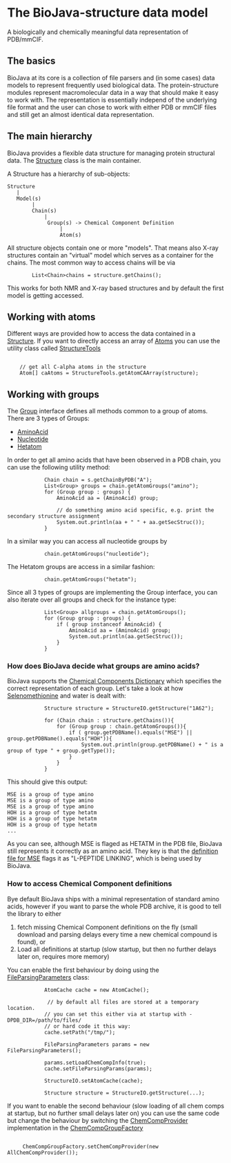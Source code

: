 = The BioJava-structure data model =

A biologically and chemically meaningful data representation of PDB/mmCIF.

== The basics ==

BioJava at its core is a collection of file parsers and (in some cases) data models to represent frequently used biological data. The protein-structure modules represent macromolecular data in a way that should make it easy to work with. The representation is essentially independ of the underlying file format and the user can chose to work with either PDB or mmCIF files and still get an almost identical data representation.

== The main hierarchy ==

BioJava provides a flexible data structure for managing protein structural data. The [http://www.biojava.org/docs/api/org/biojava/nbio/structure/Structure.html Structure] class is the main container.

A Structure has a hierarchy of sub-objects:

<pre>
Structure
   |
   Model(s)
        |
        Chain(s)
            |
             Group(s) -> Chemical Component Definition
                 |
                 Atom(s)
</pre>

All structure objects contain one or more &quot;models&quot;. That means also X-ray structures contain an &quot;virtual&quot; model which serves as a container for the chains. The most common way to access chains will be via

<pre>
        List<Chain>chains = structure.getChains();
</pre>

This works for both NMR and X-ray based structures and by default the first model is getting accessed.

== Working with atoms ==

Different ways are provided how to access the data contained in a [http://www.biojava.org/docs/api/org/biojava/nbio/structure/Structure.html Structure]. If you want to directly access an array of [http://www.biojava.org/docs/api/org/biojava/nbio/structure/Atom.html Atoms] you can use the utility class called [http://www.biojava.org/docs/api/org/biojava/nbio/structure/StructureTools.html StructureTools]

<pre>

    // get all C-alpha atoms in the structure
    Atom[] caAtoms = StructureTools.getAtomCAArray(structure);
</pre>



== Working with groups ==

The [http://www.biojava.org/docs/api/org/biojava/nbio/structure/Group.html Group] interface defines all methods common to a group of atoms. There are 3 
types of Groups:

* [http://www.biojava.org/docs/api/org/biojava/nbio/structure/AminoAcid.html AminoAcid]
* [http://www.biojava.org/docs/api/org/biojava/nbio/structure/NucleotideImpl.html Nucleotide]
* [http://www.biojava.org/docs/api/org/biojava/nbio/structure/HetatomImpl.html Hetatom]

In order to get all amino acids that have been observed in a PDB chain, you can use the following utility method:

<pre>
            Chain chain = s.getChainByPDB("A");
            List<Group> groups = chain.getAtomGroups("amino");
            for (Group group : groups) {
                AminoAcid aa = (AminoAcid) group;

                // do something amino acid specific, e.g. print the secondary structure assignment
                System.out.println(aa + " " + aa.getSecStruc());
            }
</pre>


In a similar way you can access all nucleotide groups by
<pre>
            chain.getAtomGroups("nucleotide");
</pre>

The Hetatom groups are access in a similar fashion:
<pre>
            chain.getAtomGroups("hetatm");
</pre>


Since all 3 types of groups are implementing the Group interface, you can also iterate over all groups and check for the instance type:

<pre>
            List<Group> allgroups = chain.getAtomGroups();
            for (Group group : groups) {
                if ( group instanceof AminoAcid) {
                    AminoAcid aa = (AminoAcid) group;
                    System.out.println(aa.getSecStruc());
                }
            }
</pre>

=== How does BioJava decide what groups are amino acids? ===

BioJava supports the [http://www.wwpdb.org/ccd.html Chemical Components Dictionary] which specifies the correct representation of each group. Let's take a look at how [http://en.wikipedia.org/wiki/Selenomethionine Selenomethionine] and water is dealt with:

<pre>
            Structure structure = StructureIO.getStructure("1A62");
                    
            for (Chain chain : structure.getChains()){
                for (Group group : chain.getAtomGroups()){
                    if ( group.getPDBName().equals("MSE") || group.getPDBName().equals("HOH")){
                        System.out.println(group.getPDBName() + " is a group of type " + group.getType());
                    }
                }
            }
</pre>

This should give this output:

<pre>
MSE is a group of type amino
MSE is a group of type amino
MSE is a group of type amino
HOH is a group of type hetatm
HOH is a group of type hetatm
HOH is a group of type hetatm
...
</pre>

As you can see, although MSE is flaged as HETATM in the PDB file, BioJava still represents it correctly as an amino acid. They key is that the [http://www.rcsb.org/pdb/files/ligand/MSE.cif definition file for MSE] flags it as &quot;L-PEPTIDE LINKING&quot;, which is being used by BioJava.

=== How to access Chemical Component definitions ===

Bye default BioJava ships with a minimal representation of standard amino acids, however if you want to parse the whole PDB archive, it is good to tell the library to either

# fetch missing Chemical Component definitions on the fly (small download and parsing delays every time a new chemical compound is found), or
# Load all definitions at startup (slow startup, but then no further delays later on, requires more memory)

You can enable the first behaviour by doing using the [http://www.biojava.org/docs/api/org/biojava/nbio/structure/io/FileParsingParameters.html FileParsingParameters] class:

<pre>
            AtomCache cache = new AtomCache();
            
             // by default all files are stored at a temporary location.
            // you can set this either via at startup with -DPDB_DIR=/path/to/files/
            // or hard code it this way:
            cache.setPath("/tmp/");
            
            FileParsingParameters params = new FileParsingParameters();
            
            params.setLoadChemCompInfo(true);
            cache.setFileParsingParams(params);
            
            StructureIO.setAtomCache(cache);
            
            Structure structure = StructureIO.getStructure(...);
</pre>

If you want to enable the second behaviour (slow loading of all chem comps at startup, but no further small delays later on) you can use the same code but change the behaviour by switching the [http://www.biojava.org/docs/api/org/biojava/nbio/structure/io/mmcif/ChemCompProvider.html ChemCompProvider] implementation in the [http://www.biojava.org/docs/api/org/biojava/nbio/structure/io/mmcif/ChemCompGroupFactory.html ChemCompGroupFactory]

<pre>    
     ChemCompGroupFactory.setChemCompProvider(new AllChemCompProvider());
</pre>